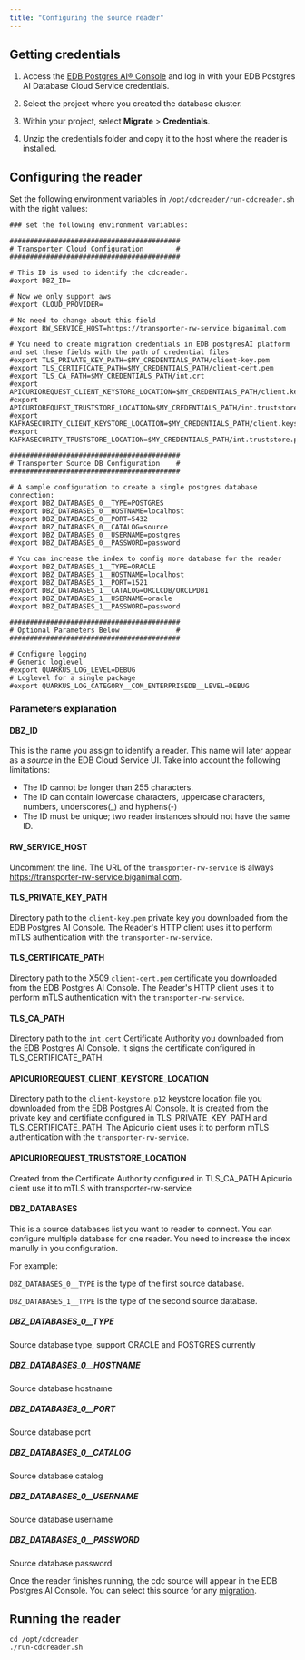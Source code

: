 ```yaml
---
title: "Configuring the source reader"
---
```


## Getting credentials

1.  Access the [EDB Postgres AI® Console](https://portal.biganimal.com) and log in with your EDB Postgres AI Database Cloud Service credentials.

1.  Select the project where you created the database cluster.

1.  Within your project, select **Migrate** > **Credentials**.

1.  Unzip the credentials folder and copy it to the host where the reader is installed.

## Configuring the reader

Set the following environment variables in `/opt/cdcreader/run-cdcreader.sh` with the right values:

```shell
### set the following environment variables:

##########################################
# Transporter Cloud Configuration        #
##########################################

# This ID is used to identify the cdcreader.
#export DBZ_ID=

# Now we only support aws
#export CLOUD_PROVIDER=

# No need to change about this field
#export RW_SERVICE_HOST=https://transporter-rw-service.biganimal.com

# You need to create migration credentials in EDB postgresAI platform and set these fields with the path of credential files
#export TLS_PRIVATE_KEY_PATH=$MY_CREDENTIALS_PATH/client-key.pem
#export TLS_CERTIFICATE_PATH=$MY_CREDENTIALS_PATH/client-cert.pem
#export TLS_CA_PATH=$MY_CREDENTIALS_PATH/int.crt
#export APICURIOREQUEST_CLIENT_KEYSTORE_LOCATION=$MY_CREDENTIALS_PATH/client.keystore.p12
#export APICURIOREQUEST_TRUSTSTORE_LOCATION=$MY_CREDENTIALS_PATH/int.truststore.p12
#export KAFKASECURITY_CLIENT_KEYSTORE_LOCATION=$MY_CREDENTIALS_PATH/client.keystore.p12
#export KAFKASECURITY_TRUSTSTORE_LOCATION=$MY_CREDENTIALS_PATH/int.truststore.p12

##########################################
# Transporter Source DB Configuration    #
##########################################

# A sample configuration to create a single postgres database connection:
#export DBZ_DATABASES_0__TYPE=POSTGRES
#export DBZ_DATABASES_0__HOSTNAME=localhost
#export DBZ_DATABASES_0__PORT=5432
#export DBZ_DATABASES_0__CATALOG=source
#export DBZ_DATABASES_0__USERNAME=postgres
#export DBZ_DATABASES_0__PASSWORD=password

# You can increase the index to config more database for the reader
#export DBZ_DATABASES_1__TYPE=ORACLE
#export DBZ_DATABASES_1__HOSTNAME=localhost
#export DBZ_DATABASES_1__PORT=1521
#export DBZ_DATABASES_1__CATALOG=ORCLCDB/ORCLPDB1
#export DBZ_DATABASES_1__USERNAME=oracle
#export DBZ_DATABASES_1__PASSWORD=password

##########################################
# Optional Parameters Below              #
##########################################

# Configure logging
# Generic loglevel
#export QUARKUS_LOG_LEVEL=DEBUG
# Loglevel for a single package
#export QUARKUS_LOG_CATEGORY__COM_ENTERPRISEDB__LEVEL=DEBUG
```

### Parameters explanation

#### DBZ_ID

This is the name you assign to identify a reader. This name will later appear as a _source_ in the EDB Cloud Service UI. 
Take into account the following limitations: 

- The ID cannot be longer than 255 characters.
- The ID can contain lowercase characters, uppercase characters, numbers, underscores(_) and hyphens(-)
- The ID must be unique; two reader instances should not have the same ID.

#### RW_SERVICE_HOST

Uncomment the line. The URL of the `transporter-rw-service` is always https://transporter-rw-service.biganimal.com.

#### TLS_PRIVATE_KEY_PATH

Directory path to the `client-key.pem` private key you downloaded from the EDB Postgres AI Console. 
The Reader's HTTP client uses it to perform mTLS authentication with the `transporter-rw-service`.

#### TLS_CERTIFICATE_PATH

Directory path to the X509 `client-cert.pem` certificate you downloaded from the EDB Postgres AI Console.
The Reader's HTTP client uses it to perform mTLS authentication with the `transporter-rw-service`.

#### TLS_CA_PATH

Directory path to the `int.cert` Certificate Authority you downloaded from the EDB Postgres AI Console. 
It signs the certificate configured in TLS_CERTIFICATE_PATH.

#### APICURIOREQUEST_CLIENT_KEYSTORE_LOCATION

Directory path to the `client-keystore.p12` keystore location file you downloaded from the EDB Postgres AI Console.
It is created from the private key and certifiate configured in TLS_PRIVATE_KEY_PATH and TLS_CERTIFICATE_PATH.
The Apicurio client uses it to perform mTLS authentication with the `transporter-rw-service`.

#### APICURIOREQUEST_TRUSTSTORE_LOCATION
Created from the Certificate Authority configured in TLS_CA_PATH
Apicurio client use it to mTLS with transporter-rw-service

#### DBZ_DATABASES
This is a source databases list you want to reader to connect. You can configure multiple database for one reader.
You need to increase the index manully in you configuration.

For example:

`DBZ_DATABASES_0__TYPE` is the type of the first source database.

`DBZ_DATABASES_1__TYPE` is the type of the second source database.

##### DBZ_DATABASES_0__TYPE
Source database type, support ORACLE and POSTGRES currently

##### DBZ_DATABASES_0__HOSTNAME
Source database hostname

##### DBZ_DATABASES_0__PORT
Source database port

##### DBZ_DATABASES_0__CATALOG
Source database catalog

##### DBZ_DATABASES_0__USERNAME
Source database username

##### DBZ_DATABASES_0__PASSWORD
Source database password

Once the reader finishes running, the cdc source will appear in the EDB Postgres AI Console. You can select this source for any [migration](create_migration).


## Running the reader

```shell
cd /opt/cdcreader
./run-cdcreader.sh
```

